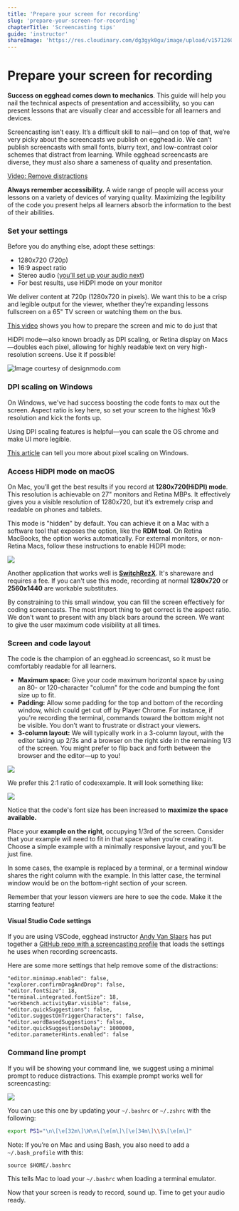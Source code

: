```yaml
---
title: 'Prepare your screen for recording'
slug: 'prepare-your-screen-for-recording'
chapterTitle: 'Screencasting tips'
guide: 'instructor'
shareImage: 'https://res.cloudinary.com/dg3gyk0gu/image/upload/v1571260698/og-image-assets/share_image_gear.png'
---
```


# Prepare your screen for recording

**Success on egghead comes down to mechanics**. This guide will help you nail the technical aspects of presentation and accessibility, so you can present lessons that are visually clear and accessible for all learners and devices.

Screencasting isn’t easy. It’s a difficult skill to nail—and on top of that, we’re very picky about the screencasts we publish on egghead.io. We can’t publish screencasts with small fonts, blurry text, and low-contrast color schemes that distract from learning. While egghead screencasts are diverse, they must also share a sameness of quality and presentation.

[Video: Remove distractions](https://egghead.io/lessons/tools-remove-distractions?play=true)

**Always remember accessibility.** A wide range of people will access your lessons on a variety of devices of varying quality. Maximizing the legibility of the code you present helps all learners absorb the information to the best of their abilities.

### Set your settings

Before you do anything else, adopt these settings:

- 1280x720 (720p)
- 16:9 aspect ratio
- Stereo audio ([you’ll set up your audio next](/set-up-your-audio))
- For best results, use HiDPI mode on your monitor

We deliver content at 720p (1280x720 in pixels). We want this to be a crisp and legible output for the viewer, whether they’re expanding lessons fullscreen on a 65" TV screen or watching them on the bus.

[This video](https://egghead.io/lessons/tools-prepare-to-record-screen-resolution-and-mic-check?play=true) shows you how to prepare the screen and mic to do just that

HiDPI mode—also known broadly as DPI scaling, or Retina display on Macs—doubles each pixel, allowing for highly readable text on very high-resolution screens. Use it if possible!

![Image courtesy of designmodo.com](https://lh3.googleusercontent.com/rMZ4R1qkndexRllRnPZxX1LwwlXyQ-pEd9FzJFqOLuyg-ly7ciad5X57pRjji2GhYL9CBaEpfocx3u0OQoC_2-tj1HqixMVmu3SGk0hKtp7ZCwn351_c9M4UXLXs7ECdzfLSb-K4)

### DPI scaling on Windows

On Windows, we've had success boosting the code fonts to max out the screen. Aspect ratio is key here, so set your screen to the highest 16x9 resolution and kick the fonts up.

Using DPI scaling features is helpful—you can scale the OS chrome and make UI more legible.

[This article](http://www.eizoglobal.com/support/compatibility/dpi_scaling_settings_windows/) can tell you more about pixel scaling on Windows.

### Access HiDPI mode on macOS

On Mac, you’ll get the best results if you record at **1280x720(HiDPI) mode**. This resolution is achievable on 27" monitors and Retina MBPs. It effectively gives you a visible resolution of 1280x720, but it’s extremely crisp and readable on phones and tablets.

This mode is "hidden" by default. You can achieve it on a Mac with a software tool that exposes the option, like the **RDM tool**. On Retina MacBooks, the option works automatically. For external monitors, or non-Retina Macs, follow these instructions to enable HiDPI mode:

![](https://lh5.googleusercontent.com/IzTyjUaF9aGg3L1yGjJQ_qMtL7SzlX-r_zJaF4A6iFMipGXhtFt_jJlpn16oDEj3QdTiOIOnmW6h2WIv1jO3PQrzfIxxYbloXcnncNjTFGpCre1ieaTTgMYKiRxAGFHJRH3Lst0r)

Another application that works well is [**SwitchRezX**](http://www.madrau.com/). It's shareware and requires a fee. If you can't use this mode, recording at normal **1280x720** or **2560x1440** are workable substitutes.

By constraining to this small window, you can fill the screen effectively for coding screencasts. The most import thing to get correct is the aspect ratio. We don't want to present with any black bars around the screen. We want to give the user maximum code visibility at all times.

### Screen and code layout

The code is the champion of an egghead.io screencast, so it must be comfortably readable for all learners.

- **Maximum space:** Give your code maximum horizontal space by using an 80- or 120-character "column" for the code and bumping the font size up to fit.
- **Padding:** Allow some padding for the top and bottom of the recording window, which could get cut off by Player Chrome. For instance, if you're recording the terminal, commands toward the bottom might not be visible. You don’t want to frustrate or distract your viewers.
- **3-column layout:** We will typically work in a 3-column layout, with the editor taking up 2/3s and a browser on the right side in the remaining 1/3 of the screen. You might prefer to flip back and forth between the browser and the editor—up to you!

![](https://lh5.googleusercontent.com/yFu1UkYEzFM_zbwuf6kxZU5WuUwc_zhkaJY6uDSwk32Tega5Mj6rNukMByPiNZseZVyQgxPcRVsB07yh5R6IkiBUHnkm4mtAB9XOGJ4wt3qX0ZYcKw1kTVp0VJ-qNb9wJyctddH4)

We prefer this 2:1 ratio of code:example. It will look something like:

![](https://lh5.googleusercontent.com/uKXJLKCjIN0VsNGGKt8TmUfm_wwUrtBIJcUMYWFMWxbyN2B-zc_NvvWetSZDZ8a3oSj9fby0mwXDt26a5FNz1eC3U8ad48JaO0oiwYB8rey9DB3yJBITT0O6Y-FFSIi9cwsZk1S5)

Notice that the code's font size has been increased to **maximize the space available.**

Place your **example on the right**, occupying 1/3rd of the screen. Consider that your example will need to fit in that space when you’re creating it. Choose a simple example with a minimally responsive layout, and you’ll be just fine.

In some cases, the example is replaced by a terminal, or a terminal window shares the right column with the example. In this latter case, the terminal window would be on the bottom-right section of your screen.

Remember that your lesson viewers are here to see the code. Make it the starring feature!

#### Visual Studio Code settings

If you are using VSCode, egghead instructor [Andy Van Slaars](https://twitter.com/avanslaars) has put together a [GitHub repo with a screencasting profile](https://github.com/avanslaars/code-profiles) that loads the settings he uses when recording screencasts.

Here are some more settings that help remove some of the distractions:

```
"editor.minimap.enabled": false,
"explorer.confirmDragAndDrop": false,
"editor.fontSize": 18,
"terminal.integrated.fontSize": 18,
"workbench.activityBar.visible": false,
"editor.quickSuggestions": false,
"editor.suggestOnTriggerCharacters": false,
"editor.wordBasedSuggestions": false,
"editor.quickSuggestionsDelay": 1000000,
"editor.parameterHints.enabled": false
```

### Command line prompt

If you will be showing your command line, we suggest using a minimal prompt to reduce distractions. This example prompt works well for screencasting:

![](https://lh3.googleusercontent.com/TouVkaQl8WDHTdHxr-u8PiALhO8MVjuOm1m05dtK6k8s2BPbcNDJe6pPH7Q0YXpVBUE0gH5ykLFbYq5VXGghJ---2FrdBhnRi5iGUQSA3Cdfxa2ohb-GfOXIGrTq0S1FKOVsD1wd)

You can use this one by updating your `~/.bashrc` or `~/.zshrc` with the following:

```bash
export PS1="\n\[\e[32m\]\W\n\[\e[m\]\[\e[34m\]\\$\[\e[m\]"
```

Note: If you’re on Mac and using Bash, you also need to add a `~/.bash_profile` with this:

`source $HOME/.bashrc`

This tells Mac to load your `~/.bashrc` when loading a terminal emulator.

Now that your screen is ready to record, sound up. Time to get your audio ready.
